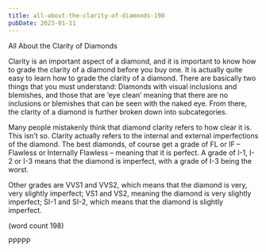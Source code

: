 ```yaml
---
title: all-about-the-clarity-of-diamonds-198
pubDate: 2023-01-11
---
```


All About the Clarity of Diamonds

Clarity is an important aspect of a diamond, 
and it is important to know how to grade the 
clarity of a diamond before you buy one. It is 
actually quite easy to learn how to grade the 
clarity of a diamond. There are basically two 
things that you must understand: Diamonds 
with visual inclusions and blemishes, and 
those that are ‘eye clean’ meaning that there 
are no inclusions or blemishes that can be 
seen with the naked eye. From there, the 
clarity of a diamond is further broken down 
into subcategories. 

Many people mistakenly think that diamond 
clarity refers to how clear it is. This isn’t so. 
Clarity actually refers to the internal and 
external imperfections of the diamond. The 
best diamonds, of course get a grade of FL 
or IF – Flawless or Internally Flawless – 
meaning that it is perfect. A grade of I-1, I-2 
or I-3 means that the diamond is imperfect, 
with a grade of I-3 being the worst.

Other grades are VVS1 and VVS2, which 
means that the diamond is very, very slightly 
imperfect; VS1 and VS2, meaning the 
diamond is very slightly imperfect; SI-1 and 
SI-2, which means that the diamond is 
slightly imperfect.

(word count 198)

PPPPP